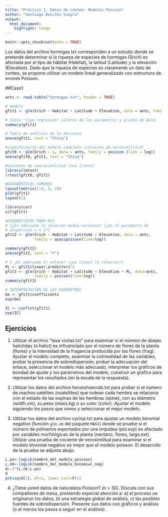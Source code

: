 ```yaml
---
title: "Práctico 1. Datos de conteo: Modelos Poisson"
author: "Santiago Benitez-Vieyra"
output:
  html_document:
    highlight: tango
---
```


```r
knitr::opts_chunk$set(echo = TRUE)
```

Los datos del archivo hormigas.txt corresponden a un estudio donde se pretende determinar si la riqueza de especies de hormigas  (Srich) es afectada por el tipo de hábitat (Habitat), la latitud (Latitude) y la elevación (Elevation). Dado que la riqueza de especies es claramente un dato de conteo, se propone utilizar un modelo lineal generalizado con estructura de errores Poisson.   

##Caso1
```r
ants <- read.table("hormigas.txt", header = TRUE)

# modelo
gfit1 <- glm(Srich ~ Habitat + Latitude + Elevation, data = ants, family = poisson)

# Tabla "tipo regresión" valores de los parámetros y prueba de Wald
summary(gfit1)

# Tabla de análisis de la devianza
anova(gfit1, test = "Chisq")

#significancia del modelo completo (cociente de verosimilitud)
gfit0 <- glm(Srich ~ 1, data = ants, family = poisson (link = log))
anova(gfit0, gfit1, test = "Chisq")

#cociente de veerosimilitud (con lrtest)
library(lmtest)
lrtest(gfit0, gfit1)

#DIAGNÓSTICOS COMUNES
layout(matrix(1:4, 2, 2))
plot(gfit1)
layout(1)

library(car)
vif(gfit1)

#DIAGNÓSTICOS PARA MLG
# 1¿Es adecuada la relación media-varianza? (¿es el parámetro de   
# dispersión = a 1?)
gfit2 <- glm(Srich ~ Habitat + Latitude + Elevation, data = ants, 
             family = quasipoisson(link=log))

summary(gfit2)
anova(gfit2, test = "F")

# 2 ¿Es adecuado el enlace? (¿es lineal la relación?)
PL <- gfit1$linear.predictors^2
gfit3 <- glm(Srich ~ Habitat + Latitude + Elevation + PL, data=ants,
             family = poisson(link=log))
summary(gfit3)

# INTERPRETACIÓN DE LOS PARÁMETROS
be <- gfit1$coefficients
exp(be)

IC <- confint(gfit1)
exp(IC)
```

## Ejercicios

1. Utilizar el archivo "tasa visitas.txt" para examinar si el número de abejas halíctidas (n.halict) es influenciado por el número de flores de la planta (flores) y la intensidad de la fragancia producida por las flores (frag). Ajustar el modelo completo, examinar la colinealidad de las variables, probar la presencia de sobredispersión, probar la adecuación del enlace, seleccionar el modelo más adecuado, interpretar los gráficos de bondad de ajuste y los parámetros del modelo, construir un gráfico para representar los resultados (en la escala de la respuesta).   

2. Utilizar los datos del archivo horseshoecrab.txt para probar si el número de machos satélites (nsatellites) que rodean cada hembra se relaciona con el estado de las espinas de las hembras (spine), con su diámetro (width.cm), su peso (mass.kg) o su color (color). Ajustar el modelo siguiendo los pasos que vimos y seleccionar el mejor modelo.

3. Utilizar los datos del archivo cyclop.txt para ajustar un modelo binomial negativo (función `glm.nb` del paquete `MASS`) donde se pruebe si el número de polinarios exportados por una orquídea (pol.exp) es afectado por variables morfológicas de la planta (nectario, flores, largo.ext). Utilizar una prueba de cociente de verosimilitud para examinar si el modelo binomial negativo es mejor que el modelo poisson. El desarrollo de la prueba se adjunta abajo.   
        
```r
L.po<-logLik(nombre_del_modelo_poisson)
L.nb<-logLik(nombre_del_modelo_binomial_neg)
d<-2*(L.nb-L.po)
d
pchisq(d[1], df=1, lower.tail=F)/2
```

4. ¿Tiene usted datos de naturaleza Poisson? (n > 30). Discuta con sus compañeres de mesa, prestando especial atención a: a) el proceso ue originaron los datos, b) una estrategia global de análisis, c) las posibles fuentes de sobredispersión. Presente sus datos con gráficos y análisis (o al menos los pasos a seguir en el análisis).
   
   